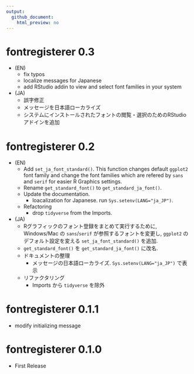 ```yaml
---
output:
  github_document:
    html_preview: no
---
```


# fontregisterer 0.3

* (EN)
    * fix typos
    * localize messages for Japanese
    * add RStudio addin to view and select font families in your system
* (JA)
    * 誤字修正
    * メッセージを日本語ローカライズ
    * システムにインストールされたフォントの閲覧・選択のためのRStudioアドインを追加

# fontregisterer 0.2

* (EN)
  + Add `set_ja_font_standard()`. This function changes default `ggplot2` font family and change the font families which are refered by `sans` and `serif` for easier R Graphics settings.
  + Rename `get_standard_font()` to `get_standard_ja_font()`.
  + Update the documentation.
    - loacalization for Japanese. run `Sys.setenv(LANG="ja_JP")`.
  + Refactoring
    - drop `tidyverse` from the Imports.
* (JA)
  + Rグラフィックのフォント登録をまとめて実行するために, Windows/Mac の `sans`/`serif` が参照するフォントを変更し, `ggplot2` のデフォルト設定を変える `set_ja_font_standard()` を追加.
  + `get_standard_font()` を `get_standard_ja_font()` に改名.
  + ドキュメントの整理
    - メッセージの日本語ローカライズ. `Sys.setenv(LANG="ja_JP")` で表示
  + リファクタリング
    - Imports から `tidyverse` を除外

# fontregisterer 0.1.1

* modify initializing message

# fontregisterer 0.1.0

* First Release
